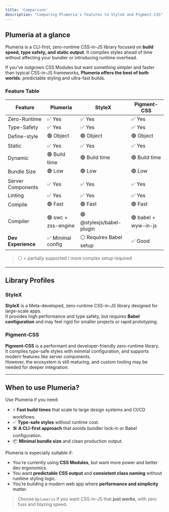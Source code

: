 ```yaml
---
title: 'Comparison'
description: "Comparing Plumeria's features to StyleX and Pigment-CSS"
---
```


## Plumeria at a glance

Plumeria is a CLI-first, zero-runtime CSS-in-JS library focused on **build speed, type safety, and static output**. It compiles styles ahead of time without affecting your bundler or introducing runtime overhead.

If you’ve outgrown CSS Modules but want something simpler and faster than typical CSS-in-JS frameworks, **Plumeria offers the best of both worlds**: predictable styling and ultra-fast builds.


### Feature Table

| Feature           | Plumeria            | StyleX                    | Pigment-CSS          |
| ----------------- | ------------------- | ------------------------- | -------------------- |
| Zero-Runtime      | ✅ Yes              | ✅ Yes                    | ✅ Yes               |
| Type-Safety       | ✅ Yes              | ✅ Yes                    | ✅ Yes               |
| Define-style      | 🟢 Object           | 🟢 Object                 | 🟢 Object            |
| Static            | ✅ Yes              | ✅ Yes                    | ✅ Yes               |
| Dynamic           | 🟢 Build time       | 🟢 Build time             | 🟢 Build time        |
| Bundle Size       | 🟢 Low              | 🟢 Low                    | 🟢 Low               |
| Server Components | ✅ Yes              | ✅ Yes                    | ✅ Yes               |
| Linting           | ✅ Yes              | ✅ Yes                    | ✅ Yes               |
| Compile           | 🟢 Fast             | 🟢 Fast                   | 🟢 Fast              |
| Compiler          | 🟢 swc + zss-engine | 🟢 @stylexjs/babel-plugin | 🟢 babel + wyw-in-js |
| **Dev Experience**  | ✅ Minimal config     | ⚪ Requires Babel setup     | ✅ Good               |

> ⚪ = partially supported / more complex setup required

---

## Library Profiles

### StyleX

**StyleX** is a Meta-developed, zero-runtime CSS-in-JS library designed for large-scale apps.  
It provides high performance and type safety, but requires **Babel configuration** and may feel rigid for smaller projects or rapid prototyping.

### Pigment-CSS

**Pigment-CSS** is a performant and developer-friendly zero-runtime library.  
It compiles type-safe styles with minimal configuration, and supports modern features like server components.  
However, the ecosystem is still maturing, and custom tooling may be needed for deeper integration.

---

## When to use Plumeria?

Use Plumeria if you need:

- ⚡ **Fast build times** that scale to large design systems and CI/CD workflows.
- ✅ **Type-safe styles** without runtime cost.
- 🛠️ **A CLI-first approach** that avoids bundler lock-in or Babel configuration.
- 📦 **Minimal bundle size** and clean production output.

Plumeria is especially suitable if:

- You're currently using **CSS Modules**, but want more power and better dev ergonomics.
- You want **predictable CSS output** and **consistent class naming** without runtime styling logic.
- You’re building a modern web app where **performance and simplicity** matter.

> Choose `@plumeria` if you want CSS-in-JS that **just works**, with zero fuss and blazing speed.